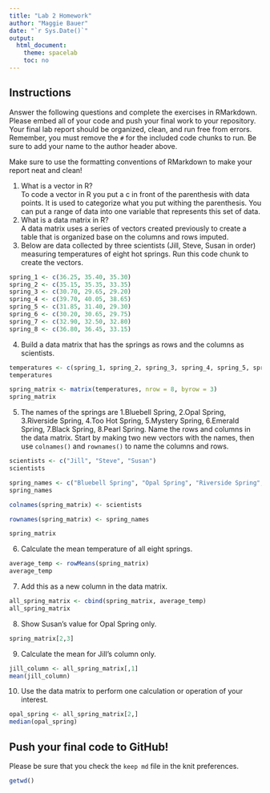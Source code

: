 ```yaml
---
title: "Lab 2 Homework"
author: "Maggie Bauer"
date: "`r Sys.Date()`"
output:
  html_document:
    theme: spacelab
    toc: no
---
```


## Instructions
Answer the following questions and complete the exercises in RMarkdown. Please embed all of your code and push your final work to your repository. Your final lab report should be organized, clean, and run free from errors. Remember, you must remove the `#` for the included code chunks to run. Be sure to add your name to the author header above.  

Make sure to use the formatting conventions of RMarkdown to make your report neat and clean!  

1. What is a vector in R?  
To code a vector in R you put a c in front of the parenthesis with data points. It is used to categorize what you put withing the parenthesis. You can put a range of data into one variable that represents this set of data. 
2. What is a data matrix in R?  
A data matrix uses a series of vectors created previously to create a table that is organized base on the columns and rows imputed. 
3. Below are data collected by three scientists (Jill, Steve, Susan in order) measuring temperatures of eight hot springs. Run this code chunk to create the vectors.  
```r
spring_1 <- c(36.25, 35.40, 35.30)
spring_2 <- c(35.15, 35.35, 33.35)
spring_3 <- c(30.70, 29.65, 29.20)
spring_4 <- c(39.70, 40.05, 38.65)
spring_5 <- c(31.85, 31.40, 29.30)
spring_6 <- c(30.20, 30.65, 29.75)
spring_7 <- c(32.90, 32.50, 32.80)
spring_8 <- c(36.80, 36.45, 33.15)
```

4. Build a data matrix that has the springs as rows and the columns as scientists.  
```r
temperatures <- c(spring_1, spring_2, spring_3, spring_4, spring_5, spring_6, spring_7, spring_8)
temperatures
```
```r
spring_matrix <- matrix(temperatures, nrow = 8, byrow = 3)
spring_matrix
```

5. The names of the springs are 1.Bluebell Spring, 2.Opal Spring, 3.Riverside Spring, 4.Too Hot Spring, 5.Mystery Spring, 6.Emerald Spring, 7.Black Spring, 8.Pearl Spring. Name the rows and columns in the data matrix. Start by making two new vectors with the names, then use `colnames()` and `rownames()` to name the columns and rows.
```r
scientists <- c("Jill", "Steve", "Susan")
scientists
```
```r
spring_names <- c("Bluebell Spring", "Opal Spring", "Riverside Spring", "Too Hot Spring", "Mystery Spring", "Emerald Spring", "Black Spring", "Pearl Spring")
spring_names
```
```r
colnames(spring_matrix) <- scientists
```
```r
rownames(spring_matrix) <- spring_names
```
```r
spring_matrix
```


6. Calculate the mean temperature of all eight springs.
```r
average_temp <- rowMeans(spring_matrix)
average_temp
```


7. Add this as a new column in the data matrix.  
```r
all_spring_matrix <- cbind(spring_matrix, average_temp)
all_spring_matrix
```

8. Show Susan's value for Opal Spring only.
```r
spring_matrix[2,3]
```

9. Calculate the mean for Jill's column only.  
```r
jill_column <- all_spring_matrix[,1]
mean(jill_column)
```

10. Use the data matrix to perform one calculation or operation of your interest.
```r
opal_spring <- all_spring_matrix[2,]
median(opal_spring)
```

## Push your final code to GitHub!
Please be sure that you check the `keep md` file in the knit preferences. 
```r
getwd()
```

